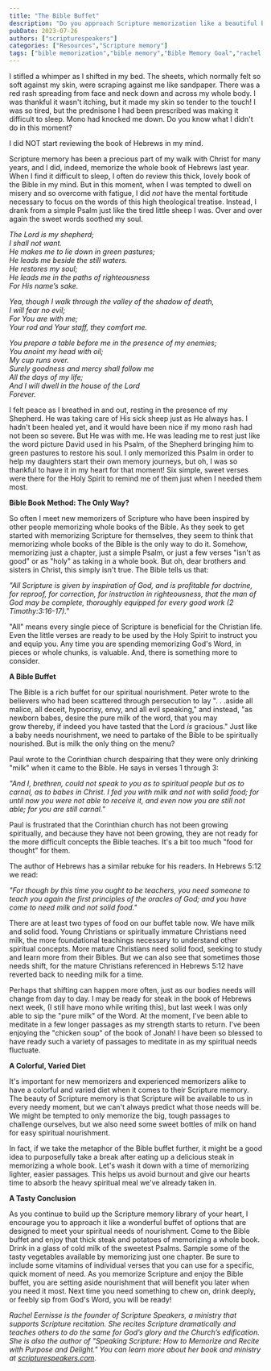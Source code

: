 ```yaml
---
title: "The Bible Buffet"
description: "Do you approach Scripture memorization like a beautiful buffet? Or are you eating steak all the time?"
pubDate: 2023-07-26
authors: ["scripturespeakers"]
categories: ["Resources","Scripture memory"]
tags: ["bible memorization","bible memory","Bible Memory Goal","rachel eernisse","scripture memorization","Scripture Memory Fellowship","scripture speakers","speaking scripture"]
---
```


I stifled a whimper as I shifted in my bed. The sheets, which normally felt so soft against my skin, were scraping against me like sandpaper. There was a red rash spreading from face and neck down and across my whole body. I was thankful it wasn't itching, but it made my skin so tender to the touch! I was so tired, but the prednisone I had been prescribed was making it difficult to sleep. Mono had knocked me down. Do you know what I didn't do in this moment?

I did NOT start reviewing the book of Hebrews in my mind.

Scripture memory has been a precious part of my walk with Christ for many years, and I did, indeed, memorize the whole book of Hebrews last year. When I find it difficult to sleep, I often do review this thick, lovely book of the Bible in my mind. But in this moment, when I was tempted to dwell on misery and so overcome with fatigue, I did _not_ have the mental fortitude necessary to focus on the words of this high theological treatise. Instead, I drank from a simple Psalm just like the tired little sheep I was. Over and over again the sweet words soothed my soul.

_The Lord is my shepherd;  
I shall not want.  
He makes me to lie down in green pastures;  
He leads me beside the still waters.  
He restores my soul;  
He leads me in the paths of righteousness  
For His name’s sake._

_Yea, though I walk through the valley of the shadow of death,  
I will fear no evil;  
For You are with me;  
Your rod and Your staff, they comfort me._

_You prepare a table before me in the presence of my enemies;  
You anoint my head with oil;  
My cup runs over.  
Surely goodness and mercy shall follow me  
All the days of my life;  
And I will dwell in the house of the Lord  
Forever._

I felt peace as I breathed in and out, resting in the presence of my Shepherd. He was taking care of His sick sheep just as He always has. I hadn't been healed yet, and it would have been nice if my mono rash had not been so severe. But He was with me. He was leading me to rest just like the word picture David used in his Psalm, of the Shepherd bringing him to green pastures to restore his soul. I only memorized this Psalm in order to help my daughters start their own memory journeys, but oh, I was so thankful to have it in my heart for that moment! Six simple, sweet verses were there for the Holy Spirit to remind me of them just when I needed them most.

**Bible Book Method: The Only Way?**

So often I meet new memorizers of Scripture who have been inspired by other people memorizing whole books of the Bible. As they seek to get started with memorizing Scripture for themselves, they seem to think that memorizing whole books of the Bible is the only way to do it. Somehow, memorizing just a chapter, just a simple Psalm, or just a few verses "isn't as good" or as "holy" as taking in a whole book. But oh, dear brothers and sisters in Christ, this simply isn't true. The Bible tells us that:

_"All Scripture is given by inspiration of God, and is profitable for doctrine, for reproof, for correction, for instruction in righteousness, that the man of God may be complete, thoroughly equipped for every good work (2 Timothy:3:16-17)."_

"All" means every single piece of Scripture is beneficial for the Christian life. Even the little verses are ready to be used by the Holy Spirit to instruct you and equip you. Any time you are spending memorizing God's Word, in pieces or whole chunks, is valuable. And, there is something more to consider.

**A Bible Buffet**

The Bible is a rich buffet for our spiritual nourishment. Peter wrote to the believers who had been scattered through persecution to lay ". . .aside all malice, all deceit, hypocrisy, envy, and all evil speaking," and instead, "as newborn babes, desire the pure milk of the word, that you may grow thereby, if indeed you have tasted that the Lord _is_ gracious." Just like a baby needs nourishment, we need to partake of the Bible to be spiritually nourished. But is milk the only thing on the menu?

Paul wrote to the Corinthian church despairing that they were only drinking "milk" when it came to the Bible. He says in verses 1 through 3:

_"And I, brethren, could not speak to you as to spiritual people but as to carnal, as to babes in Christ. I fed you with milk and not with solid food; for until now you were not able to receive it, and even now you are still not able; for you are still carnal."_

Paul is frustrated that the Corinthian church has not been growing spiritually, and because they have not been growing, they are not ready for the more difficult concepts the Bible teaches. It's a bit too much "food for thought" for them.

The author of Hebrews has a similar rebuke for his readers. In Hebrews 5:12 we read:

_"For though by this time you ought to be teachers, you need someone to teach you again the first principles of the oracles of God; and you have come to need milk and not solid food."_

There are at least two types of food on our buffet table now. We have milk and solid food. Young Christians or spiritually immature Christians need milk, the more foundational teachings necessary to understand other spiritual concepts. More mature Christians need solid food, seeking to study and learn more from their Bibles. But we can also see that sometimes those needs shift, for the mature Christians referenced in Hebrews 5:12 have reverted back to needing milk for a time.

Perhaps that shifting can happen more often, just as our bodies needs will change from day to day. I may be ready for steak in the book of Hebrews next week, (I still have mono while writing this), but last week I was only able to sip the "pure milk" of the Word. At the moment, I've been able to meditate in a few longer passages as my strength starts to return. I've been enjoying the "chicken soup" of the book of Jonah! I have been so blessed to have ready such a variety of passages to meditate in as my spiritual needs fluctuate.

**A Colorful, Varied Diet**

It's important for new memorizers and experienced memorizers alike to have a colorful and varied diet when it comes to their Scripture memory. The beauty of Scripture memory is that Scripture will be available to us in every needy moment, but we can't always predict what those needs will be. We might be tempted to only memorize the big, tough passages to challenge ourselves, but we also need some sweet bottles of milk on hand for easy spiritual nourishment.

In fact, if we take the metaphor of the Bible buffet further, it might be a good idea to purposefully take a break after eating up a delicious steak in memorizing a whole book. Let's wash it down with a time of memorizing lighter, easier passages. This helps us avoid burnout and give our hearts time to absorb the heavy spiritual meal we've already taken in.

**A Tasty Conclusion**

As you continue to build up the Scripture memory library of your heart, I encourage you to approach it like a wonderful buffet of options that are designed to meet your spiritual needs of nourishment. Come to the Bible buffet and enjoy that thick steak and potatoes of memorizing a whole book. Drink in a glass of cold milk of the sweetest Psalms. Sample some of the tasty vegetables available by memorizing just one chapter. Be sure to include some vitamins of individual verses that you can use for a specific, quick moment of need. As you memorize Scripture and enjoy the Bible buffet, you are setting aside nourishment that will benefit you later when you need it most. Next time you need something to chew on, drink deeply, or feebly sip from God's Word, you will be ready!

_Rachel Eernisse is the founder of Scripture Speakers, a ministry that supports Scripture recitation. She recites Scripture dramatically and teaches others to do the same for God’s glory and the Church’s edification. She is also the author of "Speaking Scripture: How to Memorize and Recite with Purpose and Delight." You can learn more about her book and ministry at_ [_scripturespeakers.com_](http://scripturespeakers.com/).